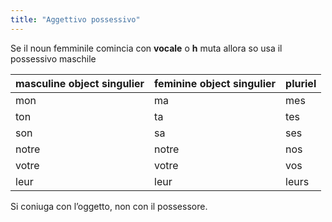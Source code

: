 ```yaml
---
title: "Aggettivo possessivo"
---
```


Se il noun femminile comincia con **vocale** o **h** muta allora so usa il possessivo maschile

| masculine object singulier | feminine object singulier | pluriel |
|----------------------------|---------------------------|---------|
| mon                        | ma                        | mes     |
| ton                        | ta                        | tes     |
| son                        | sa                        | ses     |
| notre                      | notre                     | nos     |
| votre                      | votre                     | vos     |
| leur                       | leur                      | leurs   |

Si coniuga con l'oggetto, non con il possessore.

